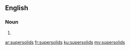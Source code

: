 ==English==

===Noun===
{{head|en|plural}}

# {{plural of|supersolid|lang=en}}

[[ar:supersolids]]
[[fr:supersolids]]
[[ku:supersolids]]
[[my:supersolids]]